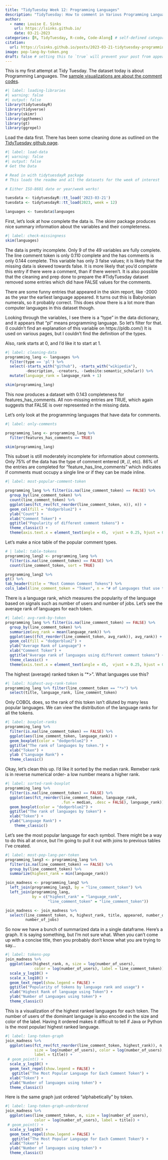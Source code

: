 ```yaml
---
title: "TidyTuesday Week 12: Programming Languages"
description: "TidyTuesday: How to comment in Various Programming Languages"
author:
  - name: Louise E. Sinks
    url: https://lsinks.github.io/
    date: 03-21-2023
categories: [R, TidyTuesday, R-code, Code-Along] # self-defined categories
citation:
  url: https://lsinks.github.io/posts/2023-03-21-tidytuesday-programming-languages/ 
image: pop-lang-by-token.png
draft: false # setting this to `true` will prevent your post from appearing on your listing page until you're ready!
---
```


This is my first attempt at Tidy Tuesday. The dataset today is about Programming Languages. The [sample visualizations are about the comment codes](https://pldb.com/posts/does-every-programming-language-support-line-comments.html).

```r
#| label: loading-libraries
#| warning: false
#| output: false
library(tidytuesdayR)
library(tidyverse)
library(skimr)
library(ggthemes)
library(gt)
library(ggrepel)
```

Load the data first. There has been some cleaning done as outlined on the [TidyTuesday github page](https://github.com/rfordatascience/tidytuesday/blob/master/data/2023/2023-03-21/readme.md).

```r
#| label: load-data
#| warning: false
#| output: false
# Get the Data

# Read in with tidytuesdayR package 
# This loads the readme and all the datasets for the week of interest

# Either ISO-8601 date or year/week works!

tuesdata <- tidytuesdayR::tt_load('2023-03-21')
tuesdata <- tidytuesdayR::tt_load(2023, week = 12)

languages <- tuesdata$languages

```

First, let's look at how complete the data is. The skimr package produces nice summary information about the variables and their completeness.

```r
#| label: check-missingness
skim(languages)
```

The data is pretty incomplete. Only 9 of the 49 variables are fully complete. The line comment token is only 0.110 complete and the has comments is only 0.144 complete. This variable has only 3 false values; it is likely that the missing data is skewed towards false. It is more likely that you'd complete this entry if there were a comment, than if there weren't. It is also possible that the cleaning and prep done to prepare the #TidyTuesday dataset removed some entries which did have FALSE values for the comments.

There are some funny entries that appeared in the skim report, like -2000 as the year the earliest language appeared. It turns out this is Babylonian numerals, so it probably correct. This does show there is a lot more than computer languages in this dataset though.

Looking through the variables, I see there is a "type" in the data dictionary, and it appears that "pl" means programming language. So let's filter for that. (I couldn't find an explanation of this variable on https://pldb.com/) It is used on various pages, but I couldn't find the definition of the types.

Also, rank starts at 0, and I'd like it to start at 1.

```r
#| label: cleaning-data
programming_lang <- languages %>%
  filter(type == 'pl') %>%
  select(-starts_with("github"), -starts_with("wikipedia"),
         -description, -creators, -(website:semantic_scholar)) %>%
  mutate(language_rank = language_rank + 1)

skim(programming_lang)
```

This now produces a dataset with 0.143 completeness for features_has_comments. All non-missing entries are TRUE, which again suggests that FALSE is over represented in the missing data.

Let's only look at the programming languages that have data for comments.

```r
#| label: only-comments

programming_lang <- programming_lang %>%
  filter(features_has_comments == TRUE)

skim(programming_lang)
```

This subset is still moderately incomplete for information about comments. Only 75% of the data has the type of comment entered (#, //, etc). 86% of the entries are completed for "feature_has_line_comments" which indicates if comments must occupy a single line or if they can be made inline.

```r
#| label: most-popular-comment-token

programming_lang %>% filter(is.na(line_comment_token) == FALSE) %>%
  group_by(line_comment_token) %>%
  count(line_comment_token) %>%
  ggplot(aes(fct_rev(fct_reorder(line_comment_token, n)), n)) +
  geom_col(fill = "dodgerblue2") +
  ylab("Count") +
  xlab("Comment Token") +
  ggtitle("Popularity of different comment tokens") +
  theme_classic() +
  theme(axis.text.x = element_text(angle = 45,  vjust = 0.25, hjust = 0.25))

```

Let's make a nice table of the popular comment types.

```r
# | label: table-tokens
programming_lang2 <- programming_lang %>%
  filter(is.na(line_comment_token) == FALSE) %>%
  count(line_comment_token, sort = TRUE) 

programming_lang2 %>%
gt() %>%
tab_header(title = "Most Common Comment Tokens") %>%
cols_label(line_comment_token = "Token", n = "# of Languages that use token")
```

There is a language rank, which measures the popularity of the language based on signals such as number of users and number of jobs. Let's see the average rank of languages for each token.

```r
#| label: avg-rank-by-token
programming_lang %>% filter(is.na(line_comment_token) == FALSE) %>%
  group_by(line_comment_token) %>%
  summarize(avg_rank = mean(language_rank)) %>%
  ggplot(aes((fct_reorder(line_comment_token, avg_rank)), avg_rank)) +
  geom_col(fill = "dodgerblue2") +
  ylab("Average Rank of Language") +
  xlab("Comment Token") +
  ggtitle("Average rank of languages using different comment tokens") +
  theme_classic() +
  theme(axis.text.x = element_text(angle = 45,  vjust = 0.25, hjust = 0.25))
```

The highest (average) ranked token is "\*\>". What languages use this?

```r
#| label: highest-avg-rank-token
programming_lang %>% filter(line_comment_token == "*>") %>%
  select(title, language_rank, line_comment_token)
```

Only COBOL does, so the rank of this token isn't diluted by many less popular languages. We can view the distribution of the language ranks for all the tokens.

```r
#| label: boxplot-ranks
programming_lang %>%
  filter(is.na(line_comment_token) == FALSE) %>%
  ggplot(aes(line_comment_token, language_rank)) +
  geom_boxplot(color = "dodgerblue2") +
  ggtitle("The rank of languages by token.") +
  xlab("Token") +
  ylab ("Language Rank") +
  theme_classic()
```

Okay, let's clean this up. I'd like it sorted by the median rank. Remeber rank is in reverse numerical order- a low number means a higher rank.

```r
#| label: sorted-rank-boxplot
programming_lang %>%
  filter(is.na(line_comment_token) == FALSE) %>%
  ggplot(aes(fct_reorder(line_comment_token, language_rank,
                         .fun = median, .desc = FALSE), language_rank)) +
  geom_boxplot(color = "dodgerblue2") +
  ggtitle("The rank of languages by token") +
  xlab("Token") +
  ylab("Language Rank") +
    theme_classic()

```

Let's see the most popular language for each symbol. There might be a way to do this all at once, but I'm going to pull it out with joins to previous tables I've created.

```r
#| label: most-pop-lang-per-token
programming_lang3 <- programming_lang %>%
  filter(is.na(line_comment_token) == FALSE) %>%
  group_by(line_comment_token) %>%
  summarize(highest_rank = min(language_rank)) 

join_madness <- programming_lang2 %>%
  left_join(programming_lang3, by = "line_comment_token") %>% 
  left_join(programming_lang, 
            by = c("highest_rank" = "language_rank",
                   "line_comment_token" = "line_comment_token")) 

join_madness <- join_madness %>%
  select(line_comment_token, n, highest_rank, title, appeared, number_of_users,
         number_of_jobs)
```

So now we have a bunch of summarized data in a single dataframe. Here's a graph. It is saying something, but I'm not sure what. When you can't come up with a concise title, then you probably don't know what you are trying to say...

```r
#| label: tokens-pop
join_madness %>%
  ggplot(aes(highest_rank, n, size = log(number_of_users), 
             color = log(number_of_users), label = line_comment_token)) +
  scale_y_log10() +
  scale_x_log10() +
  geom_text_repel(show.legend = FALSE) +
  ggtitle("Popularity of tokens by language rank and usage") +
  xlab("Highest Rank of language using Token") +
  ylab("Number of Languages using token") +
  theme_classic()

```

This is a visualization of the highest ranked languages for each token. The number of users of the dominant language is also encoded in the size and color of the label. Having it ordered makes it difficult to tell if Java or Python is the most popular/ highest ranked language.

```r
#| label: lang-token-graph
join_madness %>%
  ggplot(aes(fct_rev(fct_reorder(line_comment_token, highest_rank)), n,
             size = log(number_of_users), color = log(number_of_users),
             label = title)) +
 # geom_point() +
  scale_y_log10() +
  geom_text_repel(show.legend = FALSE) +
   ggtitle("The Most Popular Language for Each Comment Token") +
  xlab("Token") +
  ylab("Number of languages using token") +
  theme_classic()
```

Here is the same graph just ordered "alphabetically" by token.

```r
#| label: lang-token-graph-undordered
join_madness %>%
  ggplot(aes(line_comment_token, n, size = log(number_of_users), 
             color = log(number_of_users), label = title)) +
 # geom_point() +
  scale_y_log10() +
  geom_text_repel(show.legend = FALSE) +
   ggtitle("The Most Popular Language for Each Comment Token") +
  xlab("Token") +
  ylab("Number of languages using token") +
  theme_classic()
```

